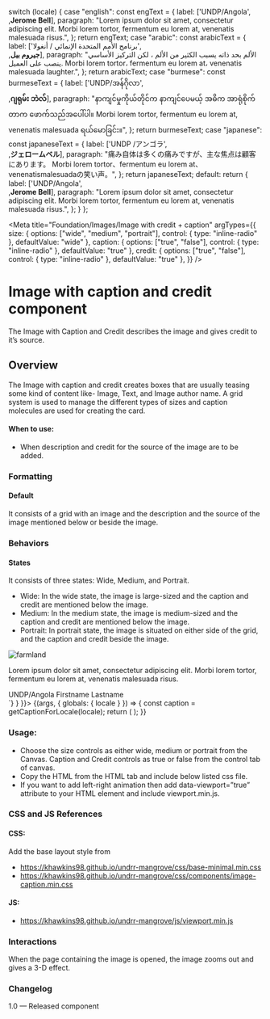 
  switch (locale) {
    case "english":
      const engText = {
        label: ['UNDP/Angola',<br/>,<strong>Jerome Bell</strong>],
        paragraph: "Lorem ipsum dolor sit amet, consectetur adipiscing elit. Morbi lorem tortor, fermentum eu lorem at, venenatis malesuada risus.",
      };
      return engText;
    case "arabic":
      const arabicText = {
        label: ['برنامج الأمم المتحدة الإنمائي / أنغولا',<br/>,<strong>جيروم بيل</strong>],
        paragraph: "الألم بحد ذاته يسبب الكثير من الألم ، لكن التركيز الأساسي ينصب على العميل. Morbi lorem tortor، fermentum eu lorem at، venenatis malesuada laughter.",
      };
      return arabicText;
    case "burmese":
      const burmeseText = {
        label: ['UNDP/အန်ဂိုလာ',<br/>,<strong>ဂျရုမ်း ဘဲလ်</strong>],
        paragraph: "နာကျင်မှုကိုယ်တိုင်က နာကျင်ပေမယ့် အဓိက အာရုံစိုက်တာက ဖောက်သည်အပေါ်ပါ။ Morbi lorem tortor, fermentum eu lorem at, venenatis malesuada ရယ်မောခြင်း။",
      };
      return burmeseText;
    case "japanese":
      const japaneseText = {
        label: ['UNDP /アンゴラ',<br/>,<strong>ジェロームベル</strong>],
        paragraph: "痛み自体は多くの痛みですが、主な焦点は顧客にあります。 Morbi lorem tortor、fermentum eu lorem at、venenatismalesuadaの笑い声。",
      };
      return japaneseText;
    default:
      return {
        label: ['UNDP/Angola',<br/>,<strong>Jerome Bell</strong>],
        paragraph: "Lorem ipsum dolor sit amet, consectetur adipiscing elit. Morbi lorem tortor, fermentum eu lorem at, venenatis malesuada risus.",
      };
  }
};

<Meta
  title="Foundation/Images/Image with credit + caption"
  argTypes={{
    size: {
      options: ["wide", "medium", "portrait"],
      control: { type: "inline-radio" },
      defaultValue: "wide"
    },
    caption: {
      options: ["true", "false"],
      control: { type: "inline-radio" },
      defaultValue: "true"
    },
    credit: {
      options: ["true", "false"],
      control: { type: "inline-radio" },
      defaultValue: "true"
    },
  }}
/>

<style>{`
 .subheading {
    font-weight: 600;
    font-size: 20px;
    color: #333333;
    line-height: 24px;
    margin-bottom: 12px;
    margin-top: 12px;
  }
  .sbdocs .sbdocs-p,
  .sbdocs .sbdocs-li{
    font-size: 1rem;
  }
  .sbdocs .sbdocs-h2 {
    border-bottom: none;
  }
  .css-1h4ytzj code {
    padding-right: 10px;
    width: 100%;
    font-size: 14px;
    line-height: 16px;
      background: black;
  }
`}</style>

# Image with caption and credit component

The Image with Caption and Credit describes the image and gives credit to it’s source.


## Overview

The Image with caption and credit creates boxes that are usually teasing some kind of content like- Image, Text, and Image author name. A grid system is used to manage the different types of sizes and caption molecules are used for creating the card.

#### When to use:

- When description and credit for the source of the image are to be added.

### Formatting
#### Default
It consists of a grid with an image and the description and the source of the image mentioned below or beside the image.

### Behaviors

#### States
It consists of three states: Wide, Medium, and Portrait.

- Wide: In the wide state, the image is large-sized and the caption and credit are mentioned below the image.
- Medium: In the medium state, the image is medium-sized and the caption and credit are mentioned below the image.
- Portrait: In portrait state, the image is situated on either side of the grid, and the caption and credit beside the image.

<Canvas>
  <Story name="Image with credit + caption" parameters={{ docs: { source: { code: `<div class="grid-x image-section">
    <div class="cell image__cart medium-12">
      <img
        src="static/media/stories/assets/images/farmland-lg.jpg"
        alt="farmland"
      />
    </div>
    <div class="cell image__description medium-7">
      <figcaption class="image__caption">
        <p>
          Lorem ipsum dolor sit amet, consectetur adipiscing elit. Morbi lorem
          tortor, fermentum eu lorem at, venenatis malesuada risus.
        </p>
        <div class="image--author">
          <span class="author__caption author--label">UNDP/Angola</span>
          <span class="author__caption author--name">Firstname Lastname</span>
        </div>
      </figcaption>
    </div>
    </div>`} } }}>
    {(args, { globals: { locale } }) => {
      const caption = getCaptionForLocale(locale);
      return (
        <Images
          imagelg={farmlandlg} imagemd={farmlandmd} imagesm={farmlandsm} alt="farmland" label={caption.label}  paragraph={caption.paragraph} {...args}
        ></Images>
      );
    }}
  </Story>
</Canvas>

### Usage:
- Choose the size controls as either wide, medium or portrait from the Canvas. Caption and Credit controls as true or false from the control tab of canvas.
- Copy the HTML from the HTML tab and include below listed css file.
- If you want to add left-right animation then add data-viewport=”true” attribute to your HTML element and include viewport.min.js.

### CSS and JS References

#### CSS:

Add the base layout style from

- https://khawkins98.github.io/undrr-mangrove/css/base-minimal.min.css
- https://khawkins98.github.io/undrr-mangrove/css/components/image-caption.min.css

#### JS:

- https://khawkins98.github.io/undrr-mangrove/js/viewport.min.js

### Interactions
When the page containing the image is opened, the image zooms out and gives a 3-D effect.

### Changelog
1.0 — Released component
